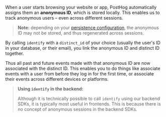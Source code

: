 When a user starts browsing your website or app, PostHog automatically assigns them an **anonymous ID**, which is stored locally. This enables us to track anonymous users – even across different sessions.

> **Note:** depending on your [persistence configuration](/docs/libraries/js#persistence), the anonymous ID may not be stored, and thus regenerated across sessions.

By calling `identify` with a `distinct_id` of your choice (usually the user's ID in your database, or their email), you link the anonymous ID and distinct ID together.

Thus all past and future events made with that anonymous ID are now associated with the distinct ID. This enables you to do things like associate events with a user from before they log in for the first time, or associate their events across different devices or platforms.

> **Using `identify` in the backend:**
>
> Although it is technically possible to call `identify` using our backend SDKs, it is typically most useful in frontends. This is because there is no concept of anonymous sessions in the backend SDKs.